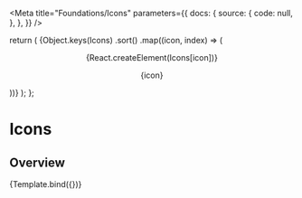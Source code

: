 


<Meta
  title="Foundations/Icons"
  parameters={{
    docs: {
      source: {
        code: null,
      },
    },
  }}
/>

  return (
    <SimpleGrid columns={6} spacing="lg">
      {Object.keys(Icons)
        .sort()
        .map((icon, index) => (
          <Box
            key={index}
            borderWidth="1px"
            borderRadius="lg"
            borderColor="gray.200"
            p="md"
          >
            <Center>{React.createElement(Icons[icon])}</Center>
            <Center>
              <p>{icon}</p>
            </Center>
          </Box>
        ))}
    </SimpleGrid>
  );
};

# Icons

## Overview

<Canvas>
  <Story name="Icons">{Template.bind({})}</Story>
</Canvas>
